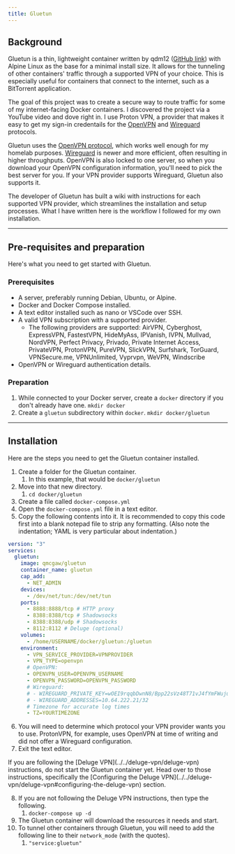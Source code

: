 ```yaml
---
title: Gluetun
---
```



## Background

Gluetun is a thin, lightweight container written by qdm12 ([GitHub link](https://github.com/qdm12/gluetun)) with Alpine Linux as the base for a minimal install size. It allows for the tunneling of other containers' traffic through a supported VPN of your choice. This is especially useful for containers that connect to the internet, such as a BitTorrent application.

The goal of this project was to create a secure way to route traffic for some of my internet-facing Docker containers. I discovered the project via a YouTube video and dove right in. I use Proton VPN, a provider that makes it easy to get my sign-in credentails for the [OpenVPN](https://protonvpn.com/support/vpn-config-download/) and [Wireguard](https://protonvpn.com/support/wireguard-configurations/) protocols. 

Gluetun uses the [OpenVPN protocol](https://openvpn.net/community-resources/openvpn-protocol/), which works well enough for my homelab purposes. [Wireguard](https://www.wireguard.com/) is newer and more efficient, often resulting in higher throughputs. OpenVPN is also locked to one server, so when you download your OpenVPN configuration information, you'll need to pick the best server for you. If your VPN provider supports Wireguard, Gluetun also supports it.

The developer of Gluetun has built a wiki with instructions for each supported VPN provider, which streamlines the installation and setup processes. What I have written here is the workflow I followed for my own installation.

---

## Pre-requisites and preparation

Here's what you need to get started with Gluetun.

### Prerequisites

- A server, preferably running Debian, Ubuntu, or Alpine.
- Docker and Docker Compose installed.
- A text editor installed such as nano or VSCode over SSH.
- A valid VPN subscription with a supported provider.
	- The following providers are supported: AirVPN, Cyberghost, ExpressVPN, FastestVPN, HideMyAss, IPVanish, IVPN, Mullvad, NordVPN, Perfect Privacy, Privado, Private Internet Access, PrivateVPN, ProtonVPN, PureVPN, SlickVPN, Surfshark, TorGuard, VPNSecure.me, VPNUnlimited, Vyprvpn, WeVPN, Windscribe
- OpenVPN or Wireguard authentication details.

### Preparation

<Steps>

1. While connected to your Docker server, create a `docker` directory if you don't already have one.
  `mkdir docker`
2. Create a `gluetun` subdirectory within `docker`.
  `mkdir docker/gluetun`

</Steps>

---

## Installation

Here are the steps you need to get the Gluetun container installed.

<Steps>

1. Create a folder for the Gluetun container.
	1. In this example, that would be `docker/gluetun`
2. Move into that new directory.
	1. `cd docker/gluetun`
3. Create a file called `docker-compose.yml`
4. Open the `docker-compose.yml` file in a text editor.
5. Copy the following contents into it. It is recommended to copy this code first into a blank notepad file to strip any formatting. (Also note the indentation; YAML is very particular about indentation.)

</Steps>

```yaml
version: "3"
services:
  gluetun:
    image: qmcgaw/gluetun
    container_name: gluetun
    cap_add:
      - NET_ADMIN
    devices:
      - /dev/net/tun:/dev/net/tun
    ports:
      - 8888:8888/tcp # HTTP proxy
      - 8388:8388/tcp # Shadowsocks
      - 8388:8388/udp # Shadowsocks
      - 8112:8112 # Deluge (optional)
    volumes:
      - /home/USERNAME/docker/gluetun:/gluetun
    environment:
      - VPN_SERVICE_PROVIDER=VPNPROVIDER
      - VPN_TYPE=openvpn
      # OpenVPN:
      - OPENVPN_USER=OPENVPN_USERNAME
      - OPENVPN_PASSWORD=OPENVPN_PASSWORD
      # Wireguard:
      # - WIREGUARD_PRIVATE_KEY=wOEI9rqqbDwnN8/Bpp22sVz48T71vJ4fYmFWujulwUU=
      # - WIREGUARD_ADDRESSES=10.64.222.21/32
      # Timezone for accurate log times
      - TZ=YOURTIMEZONE
```

<Steps>

6. You will need to determine which protocol your VPN provider wants you to use. ProtonVPN, for example, uses OpenVPN at time of writing and did not offer a Wireguard configuration.
7. Exit the text editor.

</Steps>

<Aside>If you are following the [Deluge VPN](../../deluge-vpn/deluge-vpn) instructions, do not start the Gluetun container yet. Head over to those instructions, specifically the [Configuring the Deluge VPN](../../deluge-vpn/deluge-vpn#configuring-the-deluge-vpn) section.</Aside>

<Steps>

8. If you are not following the Deluge VPN instructions, then type the following.
	1. `docker-compose up -d`
9. The Gluetun container will download the resources it needs and start. 
10. To tunnel other containers through Gluetun, you will need to add the following line to their `network_mode` (with the quotes).
	1. `"service:gluetun"`

</Steps>